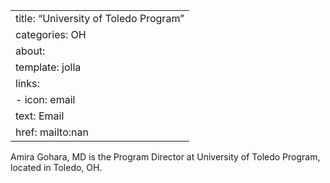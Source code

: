 
---
title: "University of Toledo Program"
categories: OH
about:
  template: jolla
  links:
    - icon: email
      text: Email
      href: mailto:nan
---

Amira Gohara, MD is the Program Director at University of Toledo Program, located in Toledo, OH. 

